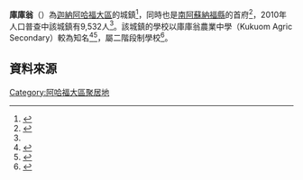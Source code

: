 {{NoteTA
|G1=Country
}}
{{Infobox settlement
|name=庫庫翁
|settlement_type = 城鎮
|native_name = Kukuom
|nickname = 
|image_skyline = 
|image_size = 
|image_caption = 
|image_flag = 
|image_seal =
|image_map = 
|map_caption = 
|pushpin_map = Ghana
|pushpin_map_caption =庫庫翁在迦納的位置
|subdivision_type = 國家
|subdivision_name = 迦納
|subdivision_type1 = {{le|大區 (迦納)|Regions of Ghana|大區}}
|subdivision_name1= [[阿哈福大區|阿哈福大區]]
|subdivision_type2= 縣區
|subdivision_name2=[[南阿蘇納福縣|南阿蘇納福縣]]
|leader_title = 行政首長
|leader_name = 
|established_title =
|established_date = 
|area_total_km2 = 
|population_as_of = 2010
|population_footnotes = <ref name=statsghana>[http://www.statsghana.gov.gh/docfiles/2010_District_Report/Brong%20Ahafo/ASUNAFO%20SOUTH.pdf Ghana Statistical Service; 2010 Population & Housing Census, District Analytical Report, Asunafo South District] {{Wayback|url=http://www.statsghana.gov.gh/docfiles/2010_District_Report/Brong%20Ahafo/ASUNAFO%20SOUTH.pdf |date=20151002130500 }}. Ghana Statistical Service，2015-10-01</ref>
|population_total = 9,532
|population_density_km2 = 
|population_blank1_title = 民族
|population_blank1 = 
|population_blank2_title = [[区域居民称谓词|區域稱謂詞]]
|population_blank2 = 
|elevation_m = 
|timezone =GMT
|utc_offset = +0
}}

'''庫庫翁'''（{{lang-en|Kukuom}}）為[[迦納|迦納]][[阿哈福大區|阿哈福大區]]的城鎮<ref>{{Cite web|url=https://www.ghanabusinessnews.com/2019/02/14/ahafo-region-created-goaso-capital/|title=Ahafo Region created, Goaso capital|publisher=Ghana Business News|date=2019-02-14|access-date=2022-02-02|archive-date=2022-02-01|archive-url=https://web.archive.org/web/20220201022511/https://www.ghanabusinessnews.com/2019/02/14/ahafo-region-created-goaso-capital/|dead-url=no}}</ref>，同時也是[[南阿蘇納福縣|南阿蘇納福縣]]的首府<ref>{{Cite web|url=https://www.ghanadistricts.com/Home/District/32|title=Ghana Districts: A repository of all Local Assemblies in Ghana|accessdate=2022-02-02|archive-date=2022-02-11|archive-url=https://web.archive.org/web/20220211104621/http://ghanadistricts.com/Home/District/32|dead-url=no}}</ref>，2010年人口普查中該城鎮有9,532人<ref name=statsghana/>。該城鎮的學校以庫庫翁農業中學（Kukuom Agric Secondary）較為知名<ref name=Scho>{{cite web|title=Educational Institutions|url=http://www.centralregion.gov.gh/index.php?option=com_content&view=article&id=34&Itemid=57|publisher=www.centralregion.gov.gh|accessdate=12 August 2011|archive-url=https://web.archive.org/web/20170801035651/http://www.centralregion.gov.gh/index.php?option=com_content&view=article&id=34&Itemid=57|archive-date=2017-08-01|dead-url=yes}}</ref><ref name=MORESCHO>{{cite web|title=References » Schools/Colleges|url=http://www.modernghana.com/GhanaHome/regions/schools.asp?menu_id=6&sub_menu_id=310&gender=&s=a|publisher=www.modernghana.com|accessdate=12 August 2011|archive-date=2016-03-03|archive-url=https://web.archive.org/web/20160303214748/http://www.modernghana.com/GhanaHome/regions/schools.asp?menu_id=6&sub_menu_id=310&gender=&s=a|dead-url=no}}</ref>，屬二階段制學校<ref name=allschool>{{cite web|title=List of Secondary Schools in Ghana|url=http://www.ghanaschoolsnet.com/page/list-of-senior-secondary|publisher=www.ghanaschoolsnet.com/|accessdate=12 August 2011|archive-date=2015-12-18|archive-url=https://web.archive.org/web/20151218190436/http://www.ghanaschoolsnet.com/page/list-of-senior-secondary|dead-url=yes}}</ref>。

==資料來源==
{{reflist}}

{{DEFAULTSORT:Kukuom}}
[[Category:阿哈福大區聚居地|Category:阿哈福大區聚居地]]

{{Ghana-geo-stub}}